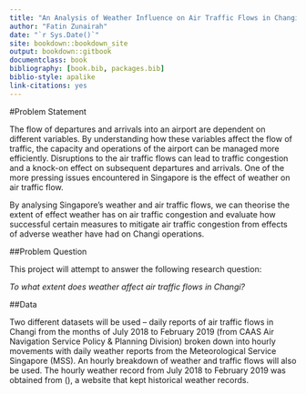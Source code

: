 ```yaml
--- 
title: "An Analysis of Weather Influence on Air Traffic Flows in Changi"
author: "Fatin Zunairah"
date: "`r Sys.Date()`"
site: bookdown::bookdown_site
output: bookdown::gitbook
documentclass: book
bibliography: [book.bib, packages.bib]
biblio-style: apalike
link-citations: yes
---
```


#Problem Statement

The flow of departures and arrivals into an airport are dependent on different variables. By understanding how these variables affect the flow of traffic, the capacity and operations of the airport can be managed more efficiently. 
Disruptions to the air traffic flows can lead to traffic congestion and a knock-on effect on subsequent departures and arrivals. One of the more pressing issues encountered in Singapore is the effect of weather on air traffic flow.

By analysing Singapore’s weather and air traffic flows, we can theorise the extent of effect weather has on air traffic congestion and evaluate how successful certain measures to mitigate air traffic congestion from effects of adverse weather have had on Changi operations. 

##Problem Question

This project will attempt to answer the following research question:

*To what extent does weather affect air traffic flows in Changi?*


##Data

Two different datasets will be used – daily reports of air traffic flows in Changi from the months of July 2018 to February 2019 (from CAAS Air Navigation Service Policy & Planning Division) broken down into hourly movements with daily weather reports from the Meteorological Service Singapore (MSS). An hourly breakdown of weather and traffic flows will also be used. The hourly weather record from July 2018 to February 2019 was obtained from (), a website that kept historical weather records. 

